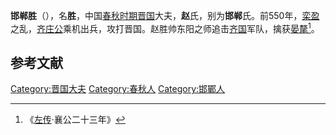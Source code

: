 {{模板:Infobox 先秦人物
|名称= 邯郸胜
|图像=
|图说=
|姓=嬴
|氏=赵、邯郸
|名=胜
|字=
|别名=
|别字=
|谥号=倾
|时代=春秋
|国家=[[晋国|晋]]
|身份=晋国大夫
|出生=
|逝世=
|在位=
|父=[[赵旃|赵旃]]
|母=
|正妻=
|妾=
|子女=[[邯郸午|邯郸午]]
|太子=
}}
'''邯郸胜'''（{{bd|？||？||catIdx=H邯郸}}），名'''胜'''，中国[[春秋时期|春秋时期]][[晋国|晋国]]大夫，'''赵'''氏，别为'''邯郸'''氏。前550年，[[栾盈|栾盈]]之乱，[[齐后庄公|齐庄公]]乘机出兵，攻打晋国。赵胜帅东阳之师追击[[齐国|齐国]]军队，擒获[[晏氂|晏氂]]<ref>《[[左传|左传]]·襄公二十三年》</ref>。

==参考文献==
{{Reflist}}

[[Category:晋国大夫|Category:晋国大夫]]
[[Category:春秋人|Category:春秋人]]
[[Category:邯鄲人|Category:邯鄲人]]